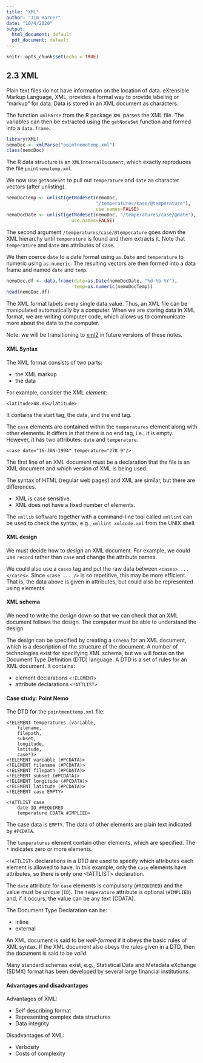 ```yaml
---
title: "XML"
author: "Jim Harner"
date: "10/4/2020"
output:
  html_document: default
  pdf_document: default
---
```


```r
knitr::opts_chunk$set(echo = TRUE)
```

## 2.3 XML

Plain text files do not have information on the location of data. eXtensible Markup Language, XML, provides a formal way to provide labeling or “markup” for data. Data is stored in an XML document as characters.

The function `xmlParse` from the R package `XML` parses the XML file. The variables can then be extracted using the `getNodeSet` function and formed into a `data.frame`.

```r
library(XML)
nemoDoc <- xmlParse("pointnemotemp.xml")
class(nemoDoc)
```
The R data structure is an `XMLInternalDocument`, which exactly reproduces the file `pointnemotemp.xml`.

We now use `getNodeSet` to pull out `temperature` and `date` as character vectors (after unlisting).
```r
nemoDocTemp <- unlist(getNodeSet(nemoDoc,
                                 "/temperatures/case/@temperature"),
                                 use.names=FALSE)
nemoDocDate <- unlist(getNodeSet(nemoDoc, "/temperatures/case/@date"),
                        use.names=FALSE)
```
The second argument `/temperatures/case/@temperature` goes down the XML hierarchy until `temperature` is found and them extracts it. Note that `temperature` and `date` are attributes of `case`.

We then coerce `date` to a date format using `as.Date` and `temperature` to numeric using `as.numeric`. The resulting vectors are then formed into a data frame and named `date` and `temp`.
```r
nemoDoc.df <- data.frame(date=as.Date(nemoDocDate, "%d-%b-%Y"),
                         temp=as.numeric(nemoDocTemp))
head(nemoDoc.df)
```

The XML format labels every single data value. Thus, an XML file can be manipulated automatically by a computer. When we are storing data in XML format, we are writing computer code, which allows us to communicate more about the data to the computer.

Note: we will be transitioning to [xml2](https://github.com/r-lib/xml2) in future versions of these notes.

#### XML Syntax

The XML format consists of two parts:  

* the XML markup  
* the data  

For example, consider the XML *element*:  
```
<latitude>48.8S</latitude>
```
It contains the start tag, the data, and the end tag.

The `case` elements are contained within the `temperatures` element along with other elements. It differs in that there is no end tag, i.e., it is empty. However, it has two attributes: `date` and `temperature`. 
```
<case date="16-JAN-1994" temperature="278.9"/>  
```

The first line of an XML document must be a declaration that the file is an XML document and which version of XML is being used.  
<?xml version="1.0"?>  

The syntax of HTML (regular web pages) and XML are similar, but there are differences.  

* XML is case sensitive.    
* XML does not have a fixed number of elements.   

The `xmllib` software together with a command-line tool called `xmllint` can be used to check the syntax, e.g.,  `xmllint xmlcode.xml` from the UNIX shell.

#### XML design

We must decide how to *design* an XML document. For example, we could use `record` rather than `case` and change the attribute names.

We could also use a `cases` tag and put the raw data between `<cases> ... </cases>`. Since `<case ... />` is so repetitive, this may be more efficient. That is, the data above is given in attributes, but could also be represented using elements.

#### XML schema

We need to write the design down so that we can check that an XML document follows the design. The computer must be able to understand the design.

The design can be specified by creating a `schema` for an XML document, which is a description of the structure of the document. A number of technologies exist for specifying XML schema, but we will focus on the Document Type Definition (DTD) language. A DTD is a set of rules for an XML document. It contains:  

* element declarations  `<!ELEMENT>`   
* attribute declarations  `<!ATTLIST>`  

#### Case study: Point Nemo

The DTD for the `pointmenttemp.xml` file:
```
<!ELEMENT temperatures (variable,
    filename,
    filepath,
    subset,
    longitude,
    latitude,
    case*)>
<!ELEMENT variable (#PCDATA)>
<!ELEMENT filename (#PCDATA)>
<!ELEMENT filepath (#PCDATA)>
<!ELEMENT subset (#PCDATA)>
<!ELEMENT longitude (#PCDATA)>
<!ELEMENT latitude (#PCDATA)>
<!ELEMENT case EMPTY>

<!ATTLIST case
    date ID #REQUIRED
    temperature CDATA #IMPLIED>
```

The case data is `EMPTY`. The data of other elements are plain text indicated by `#PCDATA`.

The `temperatures` element contain other elements, which are specified. The `*` indicates zero or more elements.

 `<!ATTLIST>` declarations in a DTD are used to specify which attributes each element is allowed to have. In this example, only the `case` elements have attributes, so there is only one <!ATTLIST> declaration.
 
The `date` attribute for `case` elements is compulsory (`#REQUIRED`) and the value must be unique (`ID`). The `temperature` attribute is optional (`#IMPLIED`) and, if it occurs, the value can be any text (CDATA).
 
The Document Type Declaration can be:  

* inline  
* external  

An XML document is said to be *well-formed* if it obeys the basic rules of XML syntax. If the XML document also obeys the rules given in a DTD, then the document is said to be *valid*.

Many standard schemas exist, e.g., Statistical Data and Metadata eXchange (SDMX) format has been developed by several large financial institutions.

#### Advantages and disadvantages

Advantages of XML:  

* Self describing format  
* Representing complex data structures  
* Data integrity

Disadvantages of XML:  

* Verbosity  
* Costs of complexity